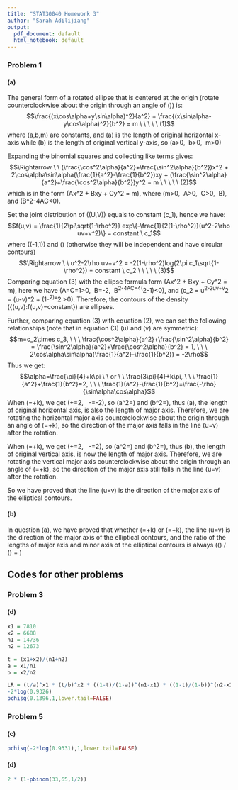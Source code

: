 ```yaml
---
title: "STAT30040 Homework 3"
author: "Sarah Adilijiang"
output:
  pdf_document: default
  html_notebook: default
---
```


### Problem 1
#### (a)
The general form of a rotated ellipse that is centered at the origin (rotate counterclockwise about the origin through an angle of \(\alpha\)) is: 
$$\frac{(x\cos\alpha+y\sin\alpha)^2}{a^2} + \frac{(x\sin\alpha-y\cos\alpha)^2}{b^2} = m \ \ \ \ \ (1)$$
where \(a,b,m\) are constants, and \(\sqrt{m}a\) is the length of original horizontal x-axis while \(\sqrt{m}b\) is the length of original vertical y-axis, so \(a>0, \ b>0, \ m>0\)

Expanding the binomial squares and collecting like terms gives:
$$\Rightarrow \ \ (\frac{\cos^2\alpha}{a^2}+\frac{\sin^2\alpha}{b^2})x^2 + 2\cos\alpha\sin\alpha(\frac{1}{a^2}-\frac{1}{b^2})xy + (\frac{\sin^2\alpha}{a^2}+\frac{\cos^2\alpha}{b^2})y^2 = m \ \ \ \ \ (2)$$
which is in the form \(Ax^2 + Bxy + Cy^2 = m\), where \(m>0, \ A>0, \ C>0, \ B\neq0\), and \(B^2-4AC<0\).

Set the joint distribution of \((U,V)\) equals to constant \(c_1\), hence we have:
$$f(u,v) = \frac{1}{2\pi\sqrt{1-\rho^2}} exp\{-\frac{1}{2(1-\rho^2)}(u^2-2\rho uv+v^2)\} = constant \ c_1$$
where \(\rho \in (-1,1)\) and \(\rho \neq0\) (otherwise they will be independent and have circular contours)
$$\Rightarrow \ \  u^2-2\rho uv+v^2 = -2(1-\rho^2)log(2\pi c_1\sqrt{1-\rho^2}) = constant \ c_2 \ \ \ \ \ (3)$$
Comparing equation (3) with the ellipse formula form \(Ax^2 + Bxy + Cy^2 = m\), here we have \(A=C=1>0, \ B=-2\rho\neq0, \ B^2-4AC=4(\rho^2-1)<0\), and \(c_2 = u^2-2\rho uv+v^2 = (u-\rho v)^2 + (1-\rho^2)v^2 >0\). Therefore, the contours of the density \(\{(u,v):f(u,v)=constant\}\) are ellipses.

Further, comparing equation (3) with equation (2), we can set the following relationships (note that in equation (3) \(u\) and \(v\) are symmetric):
$$m=c_2\times c_3, \ \ \ \frac{\cos^2\alpha}{a^2}+\frac{\sin^2\alpha}{b^2} = \frac{\sin^2\alpha}{a^2}+\frac{\cos^2\alpha}{b^2} = 1, \ \ \ 2\cos\alpha\sin\alpha(\frac{1}{a^2}-\frac{1}{b^2}) = -2\rho$$
Thus we get:
$$\alpha=\frac{\pi}{4}+k\pi \ \ or \ \ \frac{3\pi}{4}+k\pi, \ \ \ \frac{1}{a^2}+\frac{1}{b^2}=2, \ \ \ \frac{1}{a^2}-\frac{1}{b^2}=\frac{-\rho}{\sin\alpha\cos\alpha}$$
When \(\alpha=\frac{\pi}{4}+k\pi\), we get \(\frac{1}{a^2}+\frac{1}{b^2}=2, \ \ \frac{1}{a^2}-\frac{1}{b^2}=-2\rho\), so \(a^2=\frac{1}{1-\rho}\) and \(b^2=\frac{1}{1+\rho}\), thus \(\sqrt{m}a\), the length of original horizontal axis, is also the length of major axis. Therefore, we are rotating the horizontal major axis counterclockwise about the origin through an angle of \(\alpha=\frac{\pi}{4}+k\pi\), so the direction of the major axis falls in the line \(u=v\) after the rotation.


When \(\alpha=\frac{3\pi}{4}+k\pi\), we get \(\frac{1}{a^2}+\frac{1}{b^2}=2, \ \ \frac{1}{a^2}-\frac{1}{b^2}=2\rho\), so \(a^2=\frac{1}{1+\rho}\) and \(b^2=\frac{1}{1-\rho}\), thus \(\sqrt{m}b\), the length of original vertical axis, is now the length of major axis. Therefore, we are rotating the vertical major axis counterclockwise about the origin through an angle of \(\alpha=\frac{3\pi}{4}+k\pi\), so the direction of the major axis still falls in the line \(u=v\) after the rotation.

So we have proved that the line \(u=v\) is the direction of the major axis of the elliptical contours.


#### (b)

In question (a), we have proved that whether \(\alpha=\frac{\pi}{4}+k\pi\) or \(\alpha=\frac{3\pi}{4}+k\pi\), the line \(u=v\) is the direction of the major axis of the elliptical contours, and the ratio of the lengths of major axis and minor axis of the elliptical contours is always \((\frac{\sqrt{m}}{\sqrt{1-\rho}}) / (\frac{\sqrt{m}}{\sqrt{1+\rho}}) = \sqrt{\frac{1+\rho}{1-\rho}}\)



\newpage
## Codes for other problems
### Problem 3
#### (d)
```r
x1 = 7810
x2 = 6688
n1 = 14736
n2 = 12673

t = (x1+x2)/(n1+n2)
a = x1/n1
b = x2/n2

LR = (t/a)^x1 * (t/b)^x2 * ((1-t)/(1-a))^(n1-x1) * ((1-t)/(1-b))^(n2-x2); LR
-2*log(0.9326)
pchisq(0.1396,1,lower.tail=FALSE)
```


### Problem 5
#### (c)
```r
pchisq(-2*log(0.9331),1,lower.tail=FALSE)
```


#### (d)
```r
2 * (1-pbinom(33,65,1/2))
```


